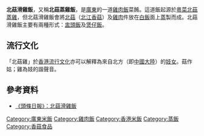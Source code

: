 {{Expand|time=2010-10-14}} 
'''北菇滑雞飯'''，又稱'''北菇蒸雞飯'''，是[[廣東|廣東]]的一道[[雞肉飯|雞肉飯]]菜餚。這道飯起源於[[粵菜|粵菜]][[北菇蒸雞|北菇蒸雞]]，但北菇滑雞飯會將[[北菇|北菇]]（[[北江|北江]][[香菇|香菇]]）及[[雞肉|雞肉]]件放在[[白飯|白飯]]面上[[蒸|蒸]]製而成。北菇滑雞飯主要有兩種形式：[[盅頭飯|盅頭飯]]及[[煲仔飯|煲仔飯]]。

==流行文化==
「北菇雞」於[[香港流行文化|香港流行文化]]亦可以解釋為來自北方（即[[中國大陸|中國大陸]]）的[[妓女|妓女]]。菇作姑；雞為妓的諧聲音。

==參考資料==
*[http://www.hkheadline.com/dining/recipe_content.asp?srid=23&rid=1158&lang=cht 《頭條日報》：北菇滑雞飯]{{Wayback|url=http://www.hkheadline.com/dining/recipe_content.asp?srid=23&rid=1158&lang=cht |date=20090526153402 }}

{{food-stub}}

[[Category:廣東米飯|Category:廣東米飯]]
[[Category:雞肉飯|Category:雞肉飯]]
[[Category:香港米飯|Category:香港米飯]]
[[Category:蒸飯|Category:蒸飯]]
[[Category:香菇食品|Category:香菇食品]]